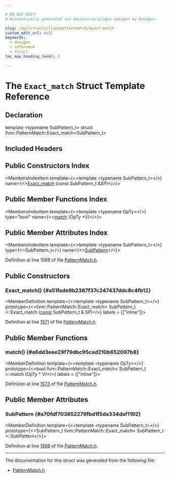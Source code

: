 ```yaml
---

# DO NOT EDIT!
# Automatically generated via docusaurus-plugin-doxygen by Doxygen.

slug: /api/structs/llvm/patternmatch/exact-match
custom_edit_url: null
keywords:
  - doxygen
  - reference
  - struct
toc_max_heading_level: 3

---
```





# The `Exact_match` Struct Template Reference

<DoxygenPage pluginConfig={pluginConfig}>



## Declaration

<CodeBlock>template &lt;typename SubPattern&#95;t&gt;
struct llvm::PatternMatch::Exact_match&lt;SubPattern&#95;t&gt;</CodeBlock>

## Included Headers

<IncludesList>
<IncludesListItem
  filePath="llvm/IR/PatternMatch.h"
  permalink="/docs/api/files/include/include/llvm/include/llvm/ir/patternmatch-h"
  isLocal="true" />
</IncludesList>

## Public Constructors Index

<MembersIndex>

<MembersIndexItem
  template={<>template &lt;typename SubPattern&#95;t&gt;</>}
  name={<><a href="#a51fade9b2387f37c247437ddc8c4fb12">Exact&#95;match</a> (const SubPattern&#95;t &amp;SP)</>}>
</MembersIndexItem>

</MembersIndex>

## Public Member Functions Index

<MembersIndex>

<MembersIndexItem
  template={<>template &lt;typename OpTy&gt;</>}
  type="bool"
  name={<><a href="#a6dd3eee29f79dbc95cad210b652097b8">match</a> (OpTy &#42;V)</>}>
</MembersIndexItem>

</MembersIndex>

## Public Member Attributes Index

<MembersIndex>

<MembersIndexItem
  template={<>template &lt;typename SubPattern&#95;t&gt;</>}
  type={<>SubPattern&#95;t</>}
  name={<><a href="#a70fdf703852279fbd1f5da334daf1192">SubPattern</a></>}>
</MembersIndexItem>

</MembersIndex>


Definition at line 1568 of file <a href="/docs/api/files/include/include/llvm/include/llvm/ir/patternmatch-h">PatternMatch.h</a>.

<SectionDefinition>

## Public Constructors

### Exact&#95;match() {#a51fade9b2387f37c247437ddc8c4fb12}

<MemberDefinition
  template={<>template &lt;typename SubPattern&#95;t&gt;</>}
  prototype={<>llvm::PatternMatch::Exact&#95;match&lt; SubPattern&#95;t &gt;::Exact&#95;match (<a href="/docs/api/files/lib/lib/target/lib/target/aarch64/aarch64promoteconstant-cpp/#a90f8350fecae261c25be85d38b451bff">const</a> SubPattern&#95;t &amp; SP)</>}
  labels = {["inline"]}>

Definition at line <a href="/docs/api/files/include/include/llvm/include/llvm/ir/patternmatch-h/#l01571">1571</a> of file <a href="/docs/api/files/include/include/llvm/include/llvm/ir/patternmatch-h">PatternMatch.h</a>.
</MemberDefinition>

</SectionDefinition>

<SectionDefinition>

## Public Member Functions

### match() {#a6dd3eee29f79dbc95cad210b652097b8}

<MemberDefinition
  template={<>template &lt;typename OpTy&gt;</>}
  prototype={<>bool llvm::PatternMatch::Exact&#95;match&lt; SubPattern&#95;t &gt;::match (OpTy &#42; V)</>}
  labels = {["inline"]}>

Definition at line <a href="/docs/api/files/include/include/llvm/include/llvm/ir/patternmatch-h/#l01573">1573</a> of file <a href="/docs/api/files/include/include/llvm/include/llvm/ir/patternmatch-h">PatternMatch.h</a>.
</MemberDefinition>

</SectionDefinition>

<SectionDefinition>

## Public Member Attributes

### SubPattern {#a70fdf703852279fbd1f5da334daf1192}

<MemberDefinition
  template={<>template &lt;typename SubPattern&#95;t&gt;</>}
  prototype={<>SubPattern&#95;t llvm::PatternMatch::Exact&#95;match&lt; SubPattern&#95;t &gt;::SubPattern</>}>

Definition at line <a href="/docs/api/files/include/include/llvm/include/llvm/ir/patternmatch-h/#l01569">1569</a> of file <a href="/docs/api/files/include/include/llvm/include/llvm/ir/patternmatch-h">PatternMatch.h</a>.
</MemberDefinition>

</SectionDefinition>

<hr/>

The documentation for this struct was generated from the following file:

<ul>
<li><a href="/docs/api/files/include/include/llvm/include/llvm/ir/patternmatch-h">PatternMatch.h</a></li>
</ul>

</DoxygenPage>
